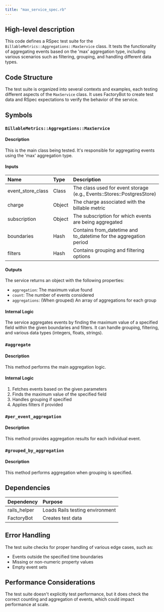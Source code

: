 ```yaml
---
title: "max_service_spec.rb"
---
```


## High-level description
This code defines a RSpec test suite for the `BillableMetrics::Aggregations::MaxService` class. It tests the functionality of aggregating events based on the 'max' aggregation type, including various scenarios such as filtering, grouping, and handling different data types.

## Code Structure
The test suite is organized into several contexts and examples, each testing different aspects of the `MaxService` class. It uses FactoryBot to create test data and RSpec expectations to verify the behavior of the service.

## Symbols

### `BillableMetrics::Aggregations::MaxService`
#### Description
This is the main class being tested. It's responsible for aggregating events using the 'max' aggregation type.

#### Inputs
| Name | Type | Description |
|:-----|:-----|:------------|
| event_store_class | Class | The class used for event storage (e.g., Events::Stores::PostgresStore) |
| charge | Object | The charge associated with the billable metric |
| subscription | Object | The subscription for which events are being aggregated |
| boundaries | Hash | Contains from_datetime and to_datetime for the aggregation period |
| filters | Hash | Contains grouping and filtering options |

#### Outputs
The service returns an object with the following properties:
- `aggregation`: The maximum value found
- `count`: The number of events considered
- `aggregations`: (When grouped) An array of aggregations for each group

#### Internal Logic
The service aggregates events by finding the maximum value of a specified field within the given boundaries and filters. It can handle grouping, filtering, and various data types (integers, floats, strings).

### `#aggregate`
#### Description
This method performs the main aggregation logic.

#### Internal Logic
1. Fetches events based on the given parameters
2. Finds the maximum value of the specified field
3. Handles grouping if specified
4. Applies filters if provided

### `#per_event_aggregation`
#### Description
This method provides aggregation results for each individual event.

### `#grouped_by_aggregation`
#### Description
This method performs aggregation when grouping is specified.

## Dependencies
| Dependency | Purpose |
|:-----------|:--------|
| rails_helper | Loads Rails testing environment |
| FactoryBot | Creates test data |

## Error Handling
The test suite checks for proper handling of various edge cases, such as:
- Events outside the specified time boundaries
- Missing or non-numeric property values
- Empty event sets

## Performance Considerations
The test suite doesn't explicitly test performance, but it does check the correct counting and aggregation of events, which could impact performance at scale.